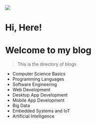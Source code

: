 

<div className={style.wrapper}>
    <img src="https://raw.githubusercontent.com/ABSphreak/ABSphreak/master/gifs/Hi.gif"/>
    <h1>Hi, Here!</h1>
</div>

# Welcome to my blog
> This is the directory of blogs
- Computer Science Basics
- Programming Languages
- Software Engineering
- Web Development
- Desktop App Development
- Mobile App Development
- Big Data
- Embedded Systems and IoT
- Artificial Intelligence
